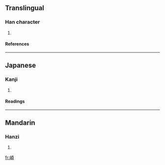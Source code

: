 ==Translingual==
===Han character===
{{Han char|rn=46|rad=山|as=09|sn=12|four=2178<sub>6</sub>|canj=山一月金 (UMBC)}}
# {{defn|Han|sort=山09}}
====References====
{{Han ref|kx=0315.280|dkj=08252|hdz=10785.130|uh=5D38|ud=23864|bh=D8EC|bd=55532}}
----
==Japanese==
===Kanji===
{{ja-kanji|grade=|rs=山09}}
# {{defn|Japanese}} 
====Readings====
{{ja-readings|on=[[とん]] (ton), [[どん]] (don)|kun=}}
----
==Mandarin==
===Hanzi===
{{cmn-hanzi|pin=[[dùn]] ([[dun4]])|wg=tun<sup>4</sup>}}
# {{defn|Mandarin}}

[[fr:崸]]